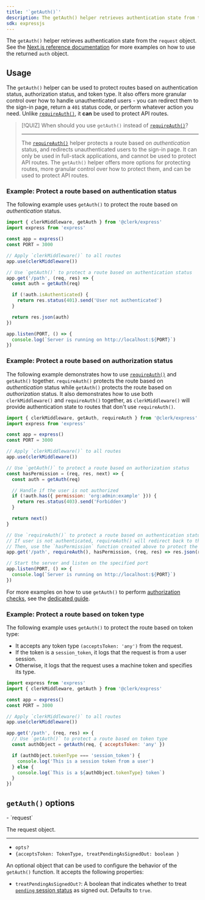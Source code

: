 ```yaml
---
title: '`getAuth()`'
description: The getAuth() helper retrieves authentication state from the request object.
sdk: expressjs
---
```


The `getAuth()` helper retrieves authentication state from the `request` object. See the [Next.js reference documentation](/docs/reference/nextjs/pages-router/get-auth) for more examples on how to use the returned `auth` object.

## Usage

The `getAuth()` helper can be used to protect routes based on authentication status, authorization status, and token type. It also offers more granular control over how to handle unauthenticated users - you can redirect them to the sign-in page, return a `401` status code, or perform whatever action you need. Unlike [`requireAuth()`](/docs/reference/express/require-auth), it **can** be used to protect API routes.

> [!QUIZ]
> When should you use `getAuth()` instead of [`requireAuth()`](/docs/reference/express/require-auth)?
>
> ---
>
> The [`requireAuth()`](/docs/reference/express/require-auth) helper protects a route based on _authentication_ status, and redirects unauthenticated users to the sign-in page. It can only be used in full-stack applications, and cannot be used to protect API routes. The `getAuth()` helper offers more options for protecting routes, more granular control over how to protect them, and can be used to protect API routes.

### Example: Protect a route based on authentication status

The following example uses `getAuth()` to protect the route based on _authentication_ status.

```js
import { clerkMiddleware, getAuth } from '@clerk/express'
import express from 'express'

const app = express()
const PORT = 3000

// Apply `clerkMiddleware()` to all routes
app.use(clerkMiddleware())

// Use `getAuth()` to protect a route based on authentication status
app.get('/path', (req, res) => {
  const auth = getAuth(req)

  if (!auth.isAuthenticated) {
    return res.status(401).send('User not authenticated')
  }

  return res.json(auth)
})

app.listen(PORT, () => {
  console.log(`Server is running on http://localhost:${PORT}`)
})
```

### Example: Protect a route based on authorization status

The following example demonstrates how to use [`requireAuth()`](/docs/reference/express/require-auth) and `getAuth()` together. `requireAuth()` protects the route based on _authentication_ status while `getAuth()` protects the route based on _authorization_ status. It also demonstrates how to use both `clerkMiddleware()` and `requireAuth()` together, as `clerkMiddleware()` will provide authentication state to routes that don't use `requireAuth()`.

```js
import { clerkMiddleware, getAuth, requireAuth } from '@clerk/express'
import express from 'express'

const app = express()
const PORT = 3000

// Apply `clerkMiddleware()` to all routes
app.use(clerkMiddleware())

// Use `getAuth()` to protect a route based on authorization status
const hasPermission = (req, res, next) => {
  const auth = getAuth(req)

  // Handle if the user is not authorized
  if (!auth.has({ permission: 'org:admin:example' })) {
    return res.status(403).send('Forbidden')
  }

  return next()
}

// Use `requireAuth()` to protect a route based on authentication status
// If user is not authenticated, requireAuth() will redirect back to the homepage
// Then, use the `hasPermission` function created above to protect the route based on authorization status
app.get('/path', requireAuth(), hasPermission, (req, res) => res.json(req.auth))

// Start the server and listen on the specified port
app.listen(PORT, () => {
  console.log(`Server is running on http://localhost:${PORT}`)
})
```

For more examples on how to use `getAuth()` to perform [authorization checks](!authorization-check), see the [dedicated guide](/docs/guides/secure/authorization-checks).

### Example: Protect a route based on token type

The following example uses `getAuth()` to protect the route based on token type:

- It accepts any token type `(acceptsToken: 'any')` from the request.
- If the token is a `session_token`, it logs that the request is from a user session.
- Otherwise, it logs that the request uses a machine token and specifies its type.

```js
import express from 'express'
import { clerkMiddleware, getAuth } from '@clerk/express'

const app = express()
const PORT = 3000

// Apply `clerkMiddleware()` to all routes
app.use(clerkMiddleware())

app.get('/path', (req, res) => {
  // Use `getAuth()` to protect a route based on token type
  const authObject = getAuth(req, { acceptsToken: 'any' })

  if (authObject.tokenType === 'session_token') {
    console.log('This is a session token from a user')
  } else {
    console.log(`This is a ${authObject.tokenType} token`)
  }
})
```

## `getAuth()` options

<Properties>
  - `request`

  The request object.

  ---

  - `opts?`
  - `{acceptsToken: TokenType, treatPendingAsSignedOut: boolean }`

  An optional object that can be used to configure the behavior of the `getAuth()` function. It accepts the following properties:

  <Include src="_partials/machine-auth/accepts-token-explanation" />

  - `treatPendingAsSignedOut?`: A boolean that indicates whether to treat [`pending` session status](/docs/reference/javascript/types/session-status#properties) as signed out. Defaults to `true`.
</Properties>

